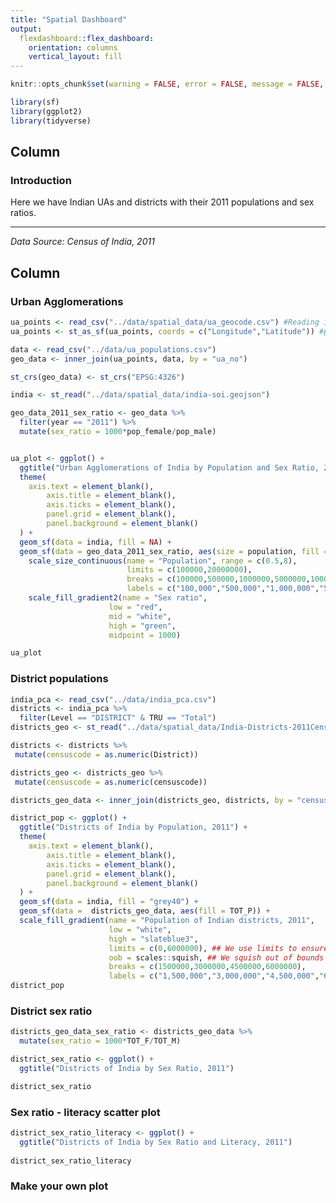 ```yaml
---
title: "Spatial Dashboard"
output: 
  flexdashboard::flex_dashboard:
    orientation: columns
    vertical_layout: fill
---
```


```r
knitr::opts_chunk$set(warning = FALSE, error = FALSE, message = FALSE, echo = FALSE, results = FALSE)

library(sf)
library(ggplot2)
library(tidyverse)
```

Column {.sidebar}
-----------------------------------------------------------------------

### Introduction

Here we have Indian UAs and districts with their 2011 populations and sex ratios.

-----

*Data Source: Census of India, 2011*

Column {.tabset}
-----------------------------------------------------------------------

### Urban Agglomerations

```r
ua_points <- read_csv("../data/spatial_data/ua_geocode.csv") #Reading it as csv directly
ua_points <- st_as_sf(ua_points, coords = c("Longitude","Latitude")) #parsing to lat long info

data <- read_csv("../data/ua_populations.csv")
geo_data <- inner_join(ua_points, data, by = "ua_no")

st_crs(geo_data) <- st_crs("EPSG:4326")

india <- st_read("../data/spatial_data/india-soi.geojson")

geo_data_2011_sex_ratio <- geo_data %>%
  filter(year == "2011") %>%
  mutate(sex_ratio = 1000*pop_female/pop_male)


ua_plot <- ggplot() + 
  ggtitle("Urban Agglomerations of India by Population and Sex Ratio, 2011") + 
  theme(
    axis.text = element_blank(),
        axis.title = element_blank(),
        axis.ticks = element_blank(),
        panel.grid = element_blank(),
        panel.background = element_blank()
  ) + 
  geom_sf(data = india, fill = NA) + 
  geom_sf(data = geo_data_2011_sex_ratio, aes(size = population, fill = sex_ratio), shape = 21, color = "grey60") + 
    scale_size_continuous(name = "Population", range = c(0.5,8),
                          limits = c(100000,20000000),
                          breaks = c(100000,500000,1000000,5000000,10000000),
                          labels = c("100,000","500,000","1,000,000","5,000,000","10,000,000")) +
    scale_fill_gradient2(name = "Sex ratio", 
                      low = "red",
                      mid = "white",
                      high = "green",
                      midpoint = 1000)

ua_plot
```

### District populations

```r
india_pca <- read_csv("../data/india_pca.csv")
districts <- india_pca %>%
  filter(Level == "DISTRICT" & TRU == "Total")
districts_geo <- st_read("../data/spatial_data/India-Districts-2011Census.shp")

districts <- districts %>%
 mutate(censuscode = as.numeric(District))

districts_geo <- districts_geo %>%
 mutate(censuscode = as.numeric(censuscode))

districts_geo_data <- inner_join(districts_geo, districts, by = "censuscode")

district_pop <- ggplot() + 
  ggtitle("Districts of India by Population, 2011") + 
  theme(
    axis.text = element_blank(),
        axis.title = element_blank(),
        axis.ticks = element_blank(),
        panel.grid = element_blank(),
        panel.background = element_blank()
  ) + 
  geom_sf(data = india, fill = "grey40") + 
  geom_sf(data =  districts_geo_data, aes(fill = TOT_P)) +
  scale_fill_gradient(name = "Population of Indian districts, 2011", 
                      low = "white",
                      high = "slateblue3",
                      limits = c(0,6000000), ## We use limits to ensure that outliers don't dominate the color for the rest of the values
                      oob = scales::squish, ## We squish out of bounds ("oob") values to the limits
                      breaks = c(1500000,3000000,4500000,6000000),
                      labels = c("1,500,000","3,000,000","4,500,000","6,000,000"))
district_pop
```


### District sex ratio

```r
districts_geo_data_sex_ratio <- districts_geo_data %>%
  mutate(sex_ratio = 1000*TOT_F/TOT_M)

district_sex_ratio <- ggplot() + 
  ggtitle("Districts of India by Sex Ratio, 2011") 

district_sex_ratio
```

### Sex ratio - literacy scatter plot

```r

district_sex_ratio_literacy <- ggplot() + 
  ggtitle("Districts of India by Sex Ratio and Literacy, 2011") 
  
district_sex_ratio_literacy
```

### Make your own plot

```r

```